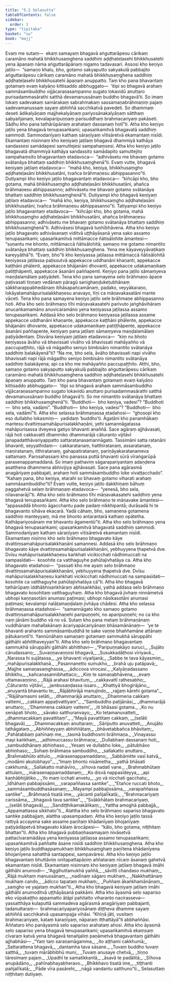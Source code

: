 ```yaml
---
title: "5.2 Selasutta"
tableOfContents: false
sidebar:
  order: 3
type: "tipitaka"
basket: "su"
book: "majj"
---
```



<DynamicBreadcrumb />

<Division number="396" book="majj">

<Paragraph number="1191" book="majj">
Evaṃ me sutaṃ—  ekaṃ samayaṃ bhagavā aṅguttarāpesu cārikaṃ caramāno mahatā bhikkhusaṃghena saddhiṃ aḍḍhateḷasehi bhikkhusatehi yena āpaṇaṃ nāma aṅguttarāpānaṃ nigamo tadavasari. Assosi kho keṇiyo jaṭilo—  “samaṇo khalu, bho, gotamo sakyaputto sakyakulā pabbajito aṅguttarāpesu cārikaṃ caramāno mahatā bhikkhusaṃghena saddhiṃ aḍḍhateḷasehi bhikkhusatehi āpaṇaṃ anuppatto. Taṃ kho pana bhavantaṃ gotamaṃ evaṃ kalyāṇo kittisaddo abbhuggato—  ‘itipi so bhagavā arahaṃ sammāsambuddho vijjācaraṇasampanno sugato lokavidū anuttaro purisadammasārathi satthā devamanussānaṃ buddho bhagavā’ti. So imaṃ lokaṃ sadevakaṃ samārakaṃ sabrahmakaṃ sassamaṇabrāhmaṇiṃ pajaṃ sadevamanussaṃ sayaṃ abhiññā sacchikatvā pavedeti. So dhammaṃ deseti ādikalyāṇaṃ majjhekalyāṇaṃ pariyosānakalyāṇaṃ sātthaṃ sabyañjanaṃ, kevalaparipuṇṇaṃ parisuddhaṃ brahmacariyaṃ pakāseti. Sādhu kho pana tathārūpānaṃ arahataṃ dassanaṃ hotī”ti.
</Paragraph>

<Paragraph number="1192" book="majj">
Atha kho keṇiyo jaṭilo yena bhagavā tenupasaṅkami; upasaṅkamitvā bhagavatā saddhiṃ sammodi. Sammodanīyaṃ kathaṃ sāraṇīyaṃ vītisāretvā ekamantaṃ nisīdi. Ekamantaṃ nisinnaṃ kho keṇiyaṃ jaṭilaṃ bhagavā dhammiyā kathāya sandassesi samādapesi samuttejesi sampahaṃsesi. Atha kho keṇiyo jaṭilo bhagavatā dhammiyā kathāya sandassito samādapito samuttejito sampahaṃsito bhagavantaṃ etadavoca—  “adhivāsetu me bhavaṃ gotamo svātanāya bhattaṃ saddhiṃ bhikkhusaṃghenā”ti. Evaṃ vutte, bhagavā keṇiyaṃ jaṭilaṃ etadavoca—  “mahā kho, keṇiya, bhikkhusaṃgho aḍḍhateḷasāni bhikkhusatāni, tvañca brāhmaṇesu abhippasanno”ti.
</Paragraph>

<Paragraph number="1193" book="majj">
Dutiyampi kho keṇiyo jaṭilo bhagavantaṃ etadavoca—  “kiñcāpi kho, bho gotama, mahā bhikkhusaṃgho aḍḍhateḷasāni bhikkhusatāni, ahañca brāhmaṇesu abhippasanno; adhivāsetu me bhavaṃ gotamo svātanāya bhattaṃ saddhiṃ bhikkhusaṃghenā”ti. Dutiyampi kho bhagavā keṇiyaṃ jaṭilaṃ etadavoca—  “mahā kho, keṇiya, bhikkhusaṃgho aḍḍhateḷasāni bhikkhusatāni, tvañca brāhmaṇesu abhippasanno”ti.
</Paragraph>

<Paragraph number="1194" book="majj">
Tatiyampi kho keṇiyo jaṭilo bhagavantaṃ etadavoca—  “kiñcāpi kho, bho gotama, mahā bhikkhusaṃgho aḍḍhateḷasāni bhikkhusatāni, ahañca brāhmaṇesu abhippasanno; adhivāsetu me bhavaṃ gotamo svātanāya bhattaṃ saddhiṃ bhikkhusaṃghenā”ti. Adhivāsesi bhagavā tuṇhībhāvena.
</Paragraph>

<Paragraph number="1195" book="majj">
Atha kho keṇiyo jaṭilo bhagavato adhivāsanaṃ viditvā uṭṭhāyāsanā yena sako assamo tenupasaṅkami; upasaṅkamitvā mittāmacce ñātisālohite āmantesi—  “suṇantu me bhonto, mittāmaccā ñātisālohitā; samaṇo me gotamo nimantito svātanāya bhattaṃ saddhiṃ bhikkhusaṃghena. Yena me kāyaveyyāvaṭikaṃ kareyyāthā”ti. “Evaṃ, bho”ti kho keṇiyassa jaṭilassa mittāmaccā ñātisālohitā keṇiyassa jaṭilassa paṭissutvā appekacce uddhanāni khaṇanti, appekacce kaṭṭhāni phālenti, appekacce bhājanāni dhovanti, appekacce udakamaṇikaṃ patiṭṭhāpenti, appekacce āsanāni paññapenti. Keṇiyo pana jaṭilo sāmaṃyeva maṇḍalamālaṃ paṭiyādeti.
</Paragraph>

</Division>
<Division number="397" book="majj">

<Paragraph number="1196" book="majj">
Tena kho pana samayena selo brāhmaṇo āpaṇe paṭivasati tiṇṇaṃ vedānaṃ pāragū sanighaṇḍukeṭubhānaṃ sākkharappabhedānaṃ itihāsapañcamānaṃ, padako, veyyākaraṇo, lokāyatamahāpurisalakkhaṇesu anavayo, tīṇi ca māṇavakasatāni mante vāceti.
</Paragraph>

<Paragraph number="1197" book="majj">
Tena kho pana samayena keṇiyo jaṭilo sele brāhmaṇe abhippasanno hoti. Atha kho selo brāhmaṇo tīhi māṇavakasatehi parivuto jaṅghāvihāraṃ anucaṅkamamāno anuvicaramāno yena keṇiyassa jaṭilassa assamo tenupasaṅkami. Addasā kho selo brāhmaṇo keṇiyassa jaṭilassa assame appekacce uddhanāni khaṇante, appekacce kaṭṭhāni phālente, appekacce bhājanāni dhovante, appekacce udakamaṇikaṃ patiṭṭhāpente, appekacce āsanāni paññapente, keṇiyaṃ pana jaṭilaṃ sāmaṃyeva maṇḍalamālaṃ paṭiyādentaṃ. Disvāna keṇiyaṃ jaṭilaṃ etadavoca—  “kiṃ nu bhoto keṇiyassa āvāho vā bhavissati vivāho vā bhavissati mahāyañño vā paccupaṭṭhito, rājā vā māgadho seniyo bimbisāro nimantito svātanāya saddhiṃ balakāyenā”ti?
</Paragraph>

<Paragraph number="1198" book="majj">
“Na me, bho sela, āvāho bhavissati napi vivāho bhavissati napi rājā māgadho seniyo bimbisāro nimantito svātanāya saddhiṃ balakāyena; api ca kho me mahāyañño paccupaṭṭhito. Atthi, bho, samaṇo gotamo sakyaputto sakyakulā pabbajito aṅguttarāpesu cārikaṃ caramāno mahatā bhikkhusaṃghena saddhiṃ aḍḍhateḷasehi bhikkhusatehi āpaṇaṃ anuppatto. Taṃ kho pana bhavantaṃ gotamaṃ evaṃ kalyāṇo kittisaddo abbhuggato—  ‘itipi so bhagavā arahaṃ sammāsambuddho vijjācaraṇasampanno sugato lokavidū anuttaro purisadammasārathi satthā devamanussānaṃ buddho bhagavā’ti. So me nimantito svātanāya bhattaṃ saddhiṃ bhikkhusaṃghenā”ti.
</Paragraph>

<Paragraph number="1199" book="majj">
“Buddhoti—  bho keṇiya, vadesi”?
</Paragraph>

<Paragraph number="1200" book="majj">
“Buddhoti—  bho sela, vadāmi”.
</Paragraph>

<Paragraph number="1201" book="majj">
“Buddhoti—  bho keṇiya, vadesi”?
</Paragraph>

<Paragraph number="1202" book="majj">
“Buddhoti—  bho sela, vadāmī”ti.
</Paragraph>

</Division>
<Division number="398" book="majj">

<Paragraph number="1203" book="majj">
Atha kho selassa brāhmaṇassa etadahosi—  “ghosopi kho eso dullabho lokasmiṃ—  yadidaṃ ‘buddho’ti. Āgatāni kho panamhākaṃ mantesu dvattiṃsamahāpurisalakkhaṇāni, yehi samannāgatassa mahāpurisassa dveyeva gatiyo bhavanti anaññā. Sace agāraṃ ajjhāvasati, rājā hoti cakkavattī dhammiko dhammarājā cāturanto vijitāvī janapadatthāvariyappatto sattaratanasamannāgato. Tassimāni satta ratanāni bhavanti, seyyathidaṃ—  cakkaratanaṃ, hatthiratanaṃ, assaratanaṃ, maṇiratanaṃ, itthiratanaṃ, gahapatiratanaṃ, pariṇāyakaratanameva sattamaṃ. Parosahassaṃ kho panassa puttā bhavanti sūrā vīraṅgarūpā parasenappamaddanā. So imaṃ pathaviṃ sāgarapariyantaṃ adaṇḍena asatthena dhammena abhivijiya ajjhāvasati. Sace pana agārasmā anagāriyaṃ pabbajati, arahaṃ hoti sammāsambuddho loke vivaṭṭacchado”.
</Paragraph>

<Paragraph number="1204" book="majj">
“Kahaṃ pana, bho keṇiya, etarahi so bhavaṃ gotamo viharati arahaṃ sammāsambuddho”ti? Evaṃ vutte, keṇiyo jaṭilo dakkhiṇaṃ bāhuṃ paggahetvā selaṃ brāhmaṇaṃ etadavoca—  “yenesā, bho sela, nīlavanarājī”ti. Atha kho selo brāhmaṇo tīhi māṇavakasatehi saddhiṃ yena bhagavā tenupasaṅkami. Atha kho selo brāhmaṇo te māṇavake āmantesi—  “appasaddā bhonto āgacchantu pade padaṃ nikkhipantā; durāsadā hi te bhagavanto sīhāva ekacarā. Yadā cāhaṃ, bho, samaṇena gotamena saddhiṃ manteyyaṃ, mā me bhonto antarantarā kathaṃ opātetha. Kathāpariyosānaṃ me bhavanto āgamentū”ti. Atha kho selo brāhmaṇo yena bhagavā tenupasaṅkami; upasaṅkamitvā bhagavatā saddhiṃ sammodi. Sammodanīyaṃ kathaṃ sāraṇīyaṃ vītisāretvā ekamantaṃ nisīdi. Ekamantaṃ nisinno kho selo brāhmaṇo bhagavato kāye dvattiṃsamahāpurisalakkhaṇāni samannesi.
</Paragraph>

<Paragraph number="1205" book="majj">
Addasā kho selo brāhmaṇo bhagavato kāye dvattiṃsamahāpurisalakkhaṇāni, yebhuyyena ṭhapetvā dve. Dvīsu mahāpurisalakkhaṇesu kaṅkhati vicikicchati nādhimuccati na sampasīdati—  kosohite ca vatthaguyhe pahūtajivhatāya ca. Atha kho bhagavato etadahosi—  “passati kho me ayaṃ selo brāhmaṇo dvattiṃsamahāpurisalakkhaṇāni, yebhuyyena ṭhapetvā dve. Dvīsu mahāpurisalakkhaṇesu kaṅkhati vicikicchati nādhimuccati na sampasīdati—  kosohite ca vatthaguyhe pahūtajivhatāya cā”ti. Atha kho bhagavā tathārūpaṃ iddhābhisaṅkhāraṃ abhisaṅkhāsi, yathā addasa selo brāhmaṇo bhagavato kosohitaṃ vatthaguyhaṃ. Atha kho bhagavā jivhaṃ ninnāmetvā ubhopi kaṇṇasotāni anumasi paṭimasi; ubhopi nāsikasotāni anumasi paṭimasi; kevalampi nalāṭamaṇḍalaṃ jivhāya chādesi. Atha kho selassa brāhmaṇassa etadahosi—  “samannāgato kho samaṇo gotamo dvattiṃsamahāpurisalakkhaṇehi paripuṇṇehi, no aparipuṇṇehi; no ca kho naṃ jānāmi buddho vā no vā. Sutaṃ kho pana metaṃ brāhmaṇānaṃ vuddhānaṃ mahallakānaṃ ācariyapācariyānaṃ bhāsamānānaṃ—  ‘ye te bhavanti arahanto sammāsambuddhā te sake vaṇṇe bhaññamāne attānaṃ pātukarontī’ti. Yannūnāhaṃ samaṇaṃ gotamaṃ sammukhā sāruppāhi gāthāhi abhitthaveyyan”ti.
</Paragraph>

</Division>
<Division number="399" book="majj">

<Paragraph number="1206" book="majj">
Atha kho selo brāhmaṇo bhagavantaṃ sammukhā sāruppāhi gāthāhi abhitthavi—
</Paragraph>

<Paragraph number="1207" type="verses" book="majj">
_“Paripuṇṇakāyo suruci,_  
_Sujāto cārudassano;_  
_Suvaṇṇavaṇṇosi bhagavā,_  
_Susukkadāṭhosi vīriyavā._  

</Paragraph>

<Paragraph number="1208" type="verses" book="majj">
_Narassa hi sujātassa,_  
_ye bhavanti viyañjanā;_  
_Sabbe te tava kāyasmiṃ,_  
_mahāpurisalakkhaṇā._  

</Paragraph>

<Paragraph number="1209" type="verses" book="majj">
_Pasannanetto sumukho,_  
_brahā uju patāpavā;_  
_Majjhe samaṇasaṃghassa,_  
_ādiccova virocasi._  

</Paragraph>

<Paragraph number="1210" type="verses" book="majj">
_Kalyāṇadassano bhikkhu,_  
_kañcanasannibhattaco;_  
_Kiṃ te samaṇabhāvena,_  
_evaṃ uttamavaṇṇino._  

</Paragraph>

<Paragraph number="1211" type="verses" book="majj">
_Rājā arahasi bhavituṃ,_  
_cakkavattī rathesabho;_  
_Cāturanto vijitāvī,_  
_jambusaṇḍassa issaro._  

</Paragraph>

<Paragraph number="1212" type="verses" book="majj">
_Khattiyā bhogirājāno,_  
_anuyantā bhavantu te;_  
_Rājābhirājā manujindo,_  
_rajjaṃ kārehi gotama”._  

</Paragraph>

<Paragraph number="1213" type="verses" book="majj">
_“Rājāhamasmi selāti,_  
_dhammarājā anuttaro;_  
_Dhammena cakkaṃ vattemi,_  
_cakkaṃ appaṭivattiyaṃ”._  

</Paragraph>

<Paragraph number="1214" type="verses" book="majj">
_“Sambuddho paṭijānāsi,_  
_dhammarājā anuttaro;_  
_‘Dhammena cakkaṃ vattemi’,_  
_iti bhāsasi gotama._  

</Paragraph>

<Paragraph number="1215" type="verses" book="majj">
_Ko nu senāpati bhoto,_  
_sāvako satthuranvayo;_  
_Ko tetamanuvatteti,_  
_dhammacakkaṃ pavattitaṃ”._  

</Paragraph>

<Paragraph number="1216" type="verses" book="majj">
_“Mayā pavattitaṃ cakkaṃ, __(selāti bhagavā)___  
_Dhammacakkaṃ anuttaraṃ;_  
_Sāriputto anuvatteti,_  
_Anujāto tathāgataṃ._  

</Paragraph>

<Paragraph number="1217" type="verses" book="majj">
_Abhiññeyyaṃ abhiññātaṃ,_  
_bhāvetabbañca bhāvitaṃ;_  
_Pahātabbaṃ pahīnaṃ me,_  
_tasmā buddhosmi brāhmaṇa._  

</Paragraph>

<Paragraph number="1218" type="verses" book="majj">
_Vinayassu mayi kaṅkhaṃ,_  
_adhimuccassu brāhmaṇa;_  
_Dullabhaṃ dassanaṃ hoti,_  
_sambuddhānaṃ abhiṇhaso._  

</Paragraph>

<Paragraph number="1219" type="verses" book="majj">
_Yesaṃ ve dullabho loke,_  
_pātubhāvo abhiṇhaso;_  
_Sohaṃ brāhmaṇa sambuddho,_  
_sallakatto anuttaro._  

</Paragraph>

<Paragraph number="1220" type="verses" book="majj">
_Brahmabhūto atitulo,_  
_mārasenappamaddano;_  
_Sabbāmitte vasī katvā,_  
_modāmi akutobhayo”._  

</Paragraph>

<Paragraph number="1221" type="verses" book="majj">
_“Imaṃ bhonto nisāmetha,_  
_yathā bhāsati cakkhumā;_  
_Sallakatto mahāvīro,_  
_sīhova nadatī vane._  

</Paragraph>

<Paragraph number="1222" type="verses" book="majj">
_Brahmabhūtaṃ atitulaṃ,_  
_mārasenappamaddanaṃ;_  
_Ko disvā nappasīdeyya,_  
_api kaṇhābhijātiko._  

</Paragraph>

<Paragraph number="1223" type="verses" book="majj">
_Yo maṃ icchati anvetu,_  
_yo vā nicchati gacchatu;_  
_Idhāhaṃ pabbajissāmi,_  
_varapaññassa santike”._  

</Paragraph>

<Paragraph number="1224" type="verses" book="majj">
_“Etañce ruccati bhoto,_  
_sammāsambuddhasāsanaṃ;_  
_Mayampi pabbajissāma,_  
_varapaññassa santike”._  

</Paragraph>

<Paragraph number="1225" type="verses" book="majj">
_Brāhmaṇā tisatā ime,_  
_yācanti pañjalīkatā;_  
_“Brahmacariyaṃ carissāma,_  
_bhagavā tava santike”._  

</Paragraph>

<Paragraph number="1226" type="verses" book="majj">
_“Svākkhātaṃ brahmacariyaṃ, __(selāti bhagavā)___  
_Sandiṭṭhikamakālikaṃ;_  
_Yattha amoghā pabbajjā,_  
_Appamattassa sikkhato”ti._  

</Paragraph>

<Paragraph number="1227" book="majj">
Alattha kho selo brāhmaṇo sapariso bhagavato santike pabbajjaṃ, alattha upasampadaṃ.
</Paragraph>

</Division>
<Division number="400" book="majj">

<Paragraph number="1228" book="majj">
Atha kho keṇiyo jaṭilo tassā rattiyā accayena sake assame paṇītaṃ khādanīyaṃ bhojanīyaṃ paṭiyādāpetvā bhagavato kālaṃ ārocāpesi—  “kālo, bho gotama, niṭṭhitaṃ bhattan”ti. Atha kho bhagavā pubbaṇhasamayaṃ nivāsetvā pattacīvaramādāya yena keṇiyassa jaṭilassa assamo tenupasaṅkami; upasaṅkamitvā paññatte āsane nisīdi saddhiṃ bhikkhusaṃghena. Atha kho keṇiyo jaṭilo buddhappamukhaṃ bhikkhusaṃghaṃ paṇītena khādanīyena bhojanīyena sahatthā santappesi, sampavāresi. Atha kho keṇiyo jaṭilo bhagavantaṃ bhuttāviṃ onītapattapāṇiṃ aññataraṃ nīcaṃ āsanaṃ gahetvā ekamantaṃ nisīdi. Ekamantaṃ nisinnaṃ kho keṇiyaṃ jaṭilaṃ bhagavā imāhi gāthāhi anumodi—
</Paragraph>

<Paragraph number="1229" type="verses" book="majj">
_“Aggihuttamukhā yaññā,_  
_sāvittī chandaso mukhaṃ;_  
_Rājā mukhaṃ manussānaṃ,_  
_nadīnaṃ sāgaro mukhaṃ._  

</Paragraph>

<Paragraph number="1230" type="verses" book="majj">
_Nakkhattānaṃ mukhaṃ cando,_  
_ādicco tapataṃ mukhaṃ;_  
_Puññaṃ ākaṅkhamānānaṃ,_  
_saṃgho ve yajataṃ mukhan”ti._  

</Paragraph>

<Paragraph number="1231" book="majj">
Atha kho bhagavā keṇiyaṃ jaṭilaṃ imāhi gāthāhi anumoditvā uṭṭhāyāsanā pakkāmi.
</Paragraph>

<Paragraph number="1232" book="majj">
Atha kho āyasmā selo sapariso eko vūpakaṭṭho appamatto ātāpī pahitatto viharanto nacirasseva—  yassatthāya kulaputtā sammadeva agārasmā anagāriyaṃ pabbajanti, tadanuttaraṃ—  brahmacariyapariyosānaṃ diṭṭheva dhamme sayaṃ abhiññā sacchikatvā upasampajja vihāsi. “Khīṇā jāti, vusitaṃ brahmacariyaṃ, kataṃ karaṇīyaṃ, nāparaṃ itthattāyā”ti abbhaññāsi. Aññataro kho panāyasmā selo sapariso arahataṃ ahosi. Atha kho āyasmā selo sapariso yena bhagavā tenupasaṅkami; upasaṅkamitvā ekaṃsaṃ cīvaraṃ katvā yena bhagavā tenañjaliṃ paṇāmetvā bhagavantaṃ gāthāhi ajjhabhāsi—
</Paragraph>

<Paragraph number="1233" type="verses" book="majj">
_“Yaṃ taṃ saraṇamāgamma,_  
_ito aṭṭhami cakkhumā;_  
_Sattarattena bhagavā,_  
_dantamha tava sāsane._  

</Paragraph>

<Paragraph number="1234" type="verses" book="majj">
_Tuvaṃ buddho tuvaṃ satthā,_  
_tuvaṃ mārābhibhū muni;_  
_Tuvaṃ anusaye chetvā,_  
_tiṇṇo tāresimaṃ pajaṃ._  

</Paragraph>

<Paragraph number="1235" type="verses" book="majj">
_Upadhī te samatikkantā,_  
_āsavā te padālitā;_  
_Sīhova anupādāno,_  
_pahīnabhayabheravo._  

</Paragraph>

<Paragraph number="1236" type="verses" book="majj">
_Bhikkhavo tisatā ime,_  
_tiṭṭhanti pañjalīkatā;_  
_Pāde vīra pasārehi,_  
_nāgā vandantu satthuno”ti._  


</Paragraph>
</Division>

<Paragraph number="1237" type="center" book="majj">
Selasuttaṃ niṭṭhitaṃ dutiyaṃ.
</Paragraph>